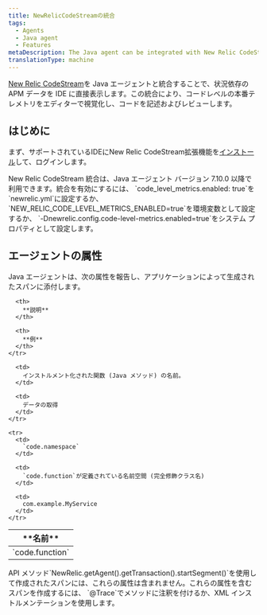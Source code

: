 ```yaml
---
title: NewRelicCodeStreamの統合
tags:
  - Agents
  - Java agent
  - Features
metaDescription: The Java agent can be integrated with New Relic CodeStream to provide code-level metrics.
translationType: machine
---
```


[New Relic CodeStream](/docs/codestream/how-use-codestream/performance-monitoring#code-level)を Java エージェントと統合することで、状況依存の APM データを IDE に直接表示します。この統合により、コードレベルの本番テレメトリをエディターで視覚化し、コードを記述およびレビューします。

## はじめに

まず、サポートされているIDEにNew Relic CodeStream拡張機能を[インストール](/docs/codestream/start-here/install-codestream)して、ログインします。

<Callout variant="important">
  New Relic CodeStream 統合は、Java エージェント バージョン 7.10.0 以降で利用できます。統合を有効にするには、 `code_level_metrics.enabled: true`を`newrelic.yml`に設定するか、 `NEW_RELIC_CODE_LEVEL_METRICS_ENABLED=true`を環境変数として設定するか、 `-Dnewrelic.config.code-level-metrics.enabled=true`をシステム プロパティとして設定します。
</Callout>

## エージェントの属性

Java エージェントは、次の属性を報告し、アプリケーションによって生成されたスパンに添付します。

<table>
  <thead>
    <tr>
      <th style={{ width: "200px" }}>
        **名前**
      </th>

      <th>
        **説明**
      </th>

      <th>
        **例**
      </th>
    </tr>
  </thead>

  <tbody>
    <tr>
      <td>
        `code.function`
      </td>

      <td>
        インストルメント化された関数 (Java メソッド) の名前。
      </td>

      <td>
        データの取得
      </td>
    </tr>

    <tr>
      <td>
        `code.namespace`
      </td>

      <td>
        `code.function`が定義されている名前空間 (完全修飾クラス名)
      </td>

      <td>
        com.example.MyService
      </td>
    </tr>
  </tbody>
</table>

<Callout variant="important">
  API メソッド`NewRelic.getAgent().getTransaction().startSegment()`を使用して作成されたスパンには、これらの属性は含まれません。これらの属性を含むスパンを作成するには、 `@Trace`でメソッドに注釈を付けるか、XML インストルメンテーションを使用します。
</Callout>